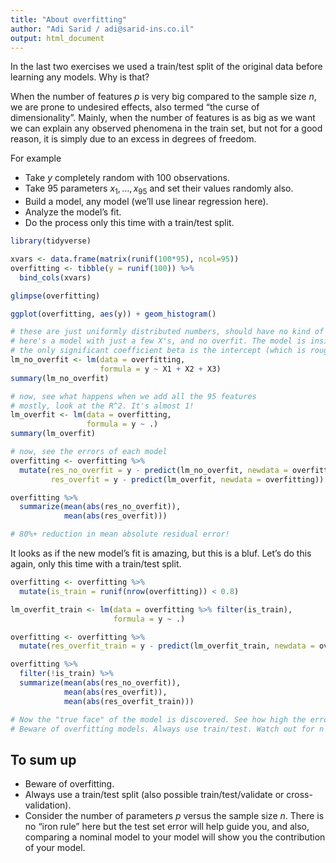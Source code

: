 ```yaml
---
title: "About overfitting"
author: "Adi Sarid / adi@sarid-ins.co.il"
output: html_document
---
```


In the last two exercises we used a train/test split of the original data before learning any models. Why is that?

When the number of features $p$ is very big compared to the sample size $n$, we are prone to undesired effects, also termed "the curse of dimensionality". Mainly, when the number of features is as big as we want we can explain any observed phenomena in the train set, but not for a good reason, it is simply due to an excess in degrees of freedom.

For example

   * Take $y$ completely random with 100 observations.
   * Take 95 parameters $x_1,\ldots,x_{95}$ and set their values randomly also.
   * Build a model, any model (we'll use linear regression here).
   * Analyze the model's fit.
   * Do the process only this time with a train/test split.
   
```r
library(tidyverse)

xvars <- data.frame(matrix(runif(100*95), ncol=95))
overfitting <- tibble(y = runif(100)) %>%
  bind_cols(xvars)

glimpse(overfitting)

ggplot(overfitting, aes(y)) + geom_histogram()

# these are just uniformly distributed numbers, should have no kind of relationship between variables
# here's a model with just a few X's, and no overfit. The model is insignificant.
# the only significant coefficient beta is the intercept (which is roughly equal to the average of y)
lm_no_overfit <- lm(data = overfitting,
                    formula = y ~ X1 + X2 + X3)
summary(lm_no_overfit)

# now, see what happens when we add all the 95 features
# mostly, look at the R^2. It's almost 1!
lm_overfit <- lm(data = overfitting,
                 formula = y ~ .)
summary(lm_overfit)

# now, see the errors of each model
overfitting <- overfitting %>% 
  mutate(res_no_overfit = y - predict(lm_no_overfit, newdata = overfitting),
         res_overfit = y - predict(lm_overfit, newdata = overfitting))

overfitting %>%
  summarize(mean(abs(res_no_overfit)),
            mean(abs(res_overfit)))

# 80%+ reduction in mean absolute residual error!

```

It looks as if the new model's fit is amazing, but this is a bluf. Let's do this again, only this time with a train/test split.

```r

overfitting <- overfitting %>%
  mutate(is_train = runif(nrow(overfitting)) < 0.8)

lm_overfit_train <- lm(data = overfitting %>% filter(is_train),
                       formula = y ~ .)

overfitting <- overfitting %>%
  mutate(res_overfit_train = y - predict(lm_overfit_train, newdata = overfitting))

overfitting %>%
  filter(!is_train) %>%
  summarize(mean(abs(res_no_overfit)),
            mean(abs(res_overfit)),
            mean(abs(res_overfit_train)))

# Now the "true face" of the model is discovered. See how high the error rate of the test set is!
# Beware of overfitting models. Always use train/test. Watch out for n and p.
```

## To sum up

   * Beware of overfitting.
   * Always use a train/test split (also possible train/test/validate or cross-validation).
   * Consider the number of parameters $p$ versus the sample size $n$. There is no "iron rule" here but the test set error will help guide you, and also, comparing a nominal model to your model will show you the contribution of your model.